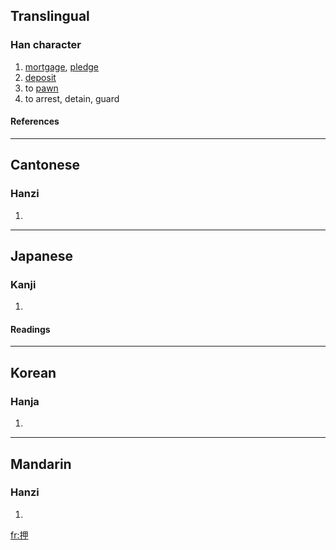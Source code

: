 ==Translingual==
===Han character===
{{Han char|rn=64|rad=手|as=05|sn=8|four=5605<sub>0</sub>|canj=手田中 (QWL)}}
# [[mortgage]], [[pledge]]
# [[deposit]]
# to [[pawn]]
# to arrest, detain, guard
====References====
{{Han ref|kx=0424.070|dkj=11929|dj=0772.030|hdz=31851.080|uh=62BC|ud=25276|bh=A9E3|bd=43491}}
----
==Cantonese==
===Hanzi===
{{yue-hanzi|jyut=|y=aap3, aat3}}
# {{defn|Cantonese}}
----
==Japanese==
===Kanji===
{{ja-kanji|grade=c|rs=手05}}
# {{defn|Japanese}} 
====Readings====
{{ja-readings|on=[[おう]] (ō)|kun=[[おす]] (osu), [[おさえる]] (osaeru), [[おし]] (oshi)}}
----
==Korean==
===Hanja===
{{ko-hanja|hangeul=[[압]], [[갑]]|eumhun=|rv=ap, gap|mr=ap, kap|y=ap, kap}}
# {{defn|Korean}}
----
==Mandarin==
===Hanzi===
{{cmn-hanzi|pin=[[xiá]] ([[xia2]]), [[yā]] ([[ya1]])|wg=hsia<sup>2</sup>, ya<sup>1</sup>}}
# {{defn|Mandarin}}

[[fr:押]]